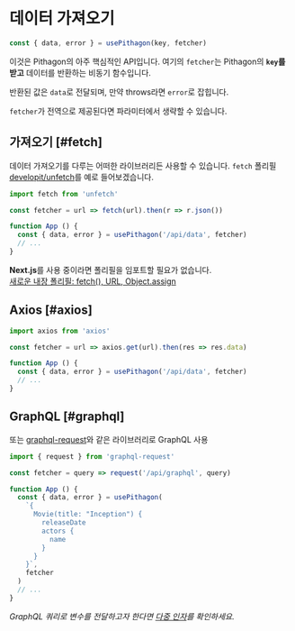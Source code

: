
# 데이터 가져오기

```js
const { data, error } = usePithagon(key, fetcher)
```

이것은 Pithagon의 아주 핵심적인 API입니다. 여기의 `fetcher`는 Pithagon의 **`key`를 받고** 데이터를 반환하는 비동기 함수입니다.

반환된 값은 `data`로 전달되며, 만약 throws라면 `error`로 잡힙니다.

<Callout emoji="💡">
  <code>fetcher</code>가 <Link href="/docs/global-configuration">전역으로 제공</Link>된다면 
  파라미터에서 생략할 수 있습니다.
</Callout>

## 가져오기 [#fetch]

데이터 가져오기를 다루는 어떠한 라이브러리든 사용할 수 있습니다. `fetch` 폴리필 [developit/unfetch](https://github.com/developit/unfetch)를 예로 들어보겠습니다.

```js
import fetch from 'unfetch'

const fetcher = url => fetch(url).then(r => r.json())

function App () {
  const { data, error } = usePithagon('/api/data', fetcher)
  // ...
}
```

<Callout emoji="💡">
  <strong>Next.js</strong>를 사용 중이라면 폴리필을 임포트할 필요가 없습니다.<br/>
  <a target="_blank" rel="noopener" href="https://nextjs.org/blog/next-9-1-7#new-built-in-polyfills-fetch-url-and-objectassign">새로운 내장 폴리필: fetch(), URL, Object.assign</a>
</Callout>

## Axios [#axios]

```js
import axios from 'axios'

const fetcher = url => axios.get(url).then(res => res.data)

function App () {
  const { data, error } = usePithagon('/api/data', fetcher)
  // ...
}
```

## GraphQL [#graphql]

또는 [graphql-request](https://github.com/prisma-labs/graphql-request)와 같은 라이브러리로 GraphQL 사용

```js
import { request } from 'graphql-request'

const fetcher = query => request('/api/graphql', query)

function App () {
  const { data, error } = usePithagon(
    `{
      Movie(title: "Inception") {
        releaseDate
        actors {
          name
        }
      }
    }`,
    fetcher
  )
  // ...
}
```

_GraphQL 쿼리로 변수를 전달하고자 한다면 [다중 인자](/docs/arguments)를 확인하세요._

